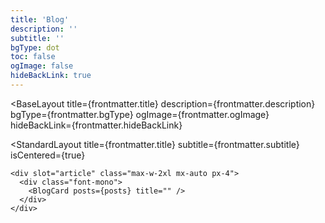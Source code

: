 ```yaml
---
title: 'Blog'
description: ''
subtitle: ''
bgType: dot
toc: false
ogImage: false
hideBackLink: true
---
```




<BaseLayout
  title={frontmatter.title}
  description={frontmatter.description}
  bgType={frontmatter.bgType}
  ogImage={frontmatter.ogImage}
  hideBackLink={frontmatter.hideBackLink}
>
  <StandardLayout
    title={frontmatter.title}
    subtitle={frontmatter.subtitle}
    isCentered={true}
  >
    <div slot="article" class="max-w-2xl mx-auto px-4">
      <div class="font-mono">
        <BlogCard posts={posts} title="" />
      </div>
    </div>
  </StandardLayout>
</BaseLayout>
